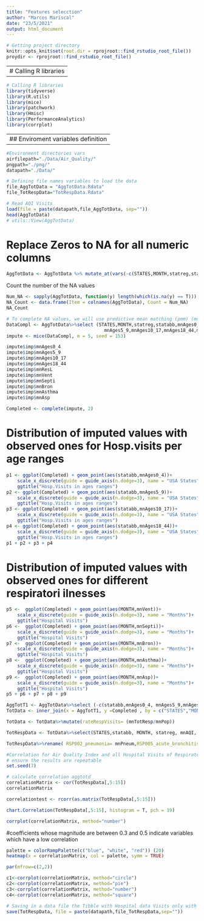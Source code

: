 ```yaml
---
title: "Features selecction"
author: "Marcos Mariscal"
date: "23/5/2021"
output: html_document
---
```

```r

# Getting project directory 
knitr::opts_knit$set(root.dir = rprojroot::find_rstudio_root_file())
proydir <- rprojroot::find_rstudio_root_file()

```

---
# Calling R libraries
---

```r

# Calling R libraries
library(tidyverse)
library(R.utils)
library(mice)
library(patchwork)
library(Hmisc)
library(PerformanceAnalytics)
library(corrplot)

```

---
## Enviroment variables definition
---
```r
#Environment directories vars
airfilepath="./Data/Air_Quality/"
pngpath="./png/"
datapath="./Data/"

# Defining file names variables to load the data
file_AggTotData = "AggTotData.Rdata"
file_TotRespData="TotRespData.Rdata"
```



```r
# Read AQI Visits
load(file = paste(datapath,file_AggTotData, sep=""))
head(AggTotData)
# utils::View(AggTotData)
```

# Replace Zeros to NA for all numeric columns

```r

AggTotData <- AggTotData %>% mutate_at(vars(-c(STATES,MONTH,statreg,statabb)), ~replace(., isZero(.), NA))

```

Count the number of the NA values

```r
Num_NA <- sapply(AggTotData, function(y) length(which(is.na(y) == T)))
NA_Count <- data.frame(Item = colnames(AggTotData), Count = Num_NA)
NA_Count

```
```r
# To complete NA values, we will use predictive mean matching (pmm) (multi nominal logistic regression)
DataCompl <- AggTotData%>%select (STATES,MONTH,statreg,statabb,mnAges0_4,
                                    mnAges5_9,mnAges10_17,mnAges18_44,mnResL,mnVent,mnSepti,mnBron,mnAsthma,mnAsp)
impute <- mice(DataCompl, m = 5, seed = 153)

impute$imp$mnAges0_4
impute$imp$mnAges5_9
impute$imp$mnAges10_17
impute$imp$mnAges18_44
impute$imp$mnResL
impute$imp$mnVent
impute$imp$mnSepti
impute$imp$mnBron
impute$imp$mnAsthma
impute$imp$mnAsp

Completed <- complete(impute, 2)

```

# Distribution of imputed values with observed ones for Hosp.visits per age ranges

```r
p1 <- ggplot(Completed) + geom_point(aes(statabb,mnAges0_4))+
    scale_x_discrete(guide = guide_axis(n.dodge=3), name = "USA States")+ 
    ggtitle("Hosp.Visits in ages ranges")
p2 <- ggplot(Completed) + geom_point(aes(statabb,mnAges5_9))+
    scale_x_discrete(guide = guide_axis(n.dodge=3), name = "USA States")+
    ggtitle("Hosp.Visits in ages ranges")
p3 <- ggplot(Completed) + geom_point(aes(statabb,mnAges10_17))+
    scale_x_discrete(guide = guide_axis(n.dodge=3), name = "USA States")+
    ggtitle("Hosp.Visits in ages ranges")
p4 <- ggplot(Completed) + geom_point(aes(statabb,mnAges18_44))+
    scale_x_discrete(guide = guide_axis(n.dodge=3), name = "USA States")+
    ggtitle("Hosp.Visits in ages ranges")
p1 + p2 + p3 + p4
```

# Distribution of imputed values with observed ones for different respiratori ilnesses

```r
p5 <-  ggplot(Completed) + geom_point(aes(MONTH,mnVent))+
    scale_x_discrete(guide = guide_axis(n.dodge=3), name = "Months")+
    ggtitle("Hospital Visits")
p6 <-  ggplot(Completed) + geom_point(aes(MONTH,mnSepti))+
    scale_x_discrete(guide = guide_axis(n.dodge=3), name = "Months")+
    ggtitle("Hospital Visits")
p7 <-  ggplot(Completed) + geom_point(aes(MONTH,mnBron))+
    scale_x_discrete(guide = guide_axis(n.dodge=3), name = "Months")+
    ggtitle("Hospital Visits")
p8 <-  ggplot(Completed) + geom_point(aes(MONTH,mnAsthma))+
    scale_x_discrete(guide = guide_axis(n.dodge=3), name = "Months")+
    ggtitle("Hospital Visits")
p9 <-  ggplot(Completed) + geom_point(aes(MONTH,mnAsp))+
    scale_x_discrete(guide = guide_axis(n.dodge=3), name = "Months")+
    ggtitle("Hospital Visits")
p5 + p6 + p7 + p8 + p9

```


```r

AggTotT1 <- AggTotData%>%select (-c(statabb,mnAges0_4, mnAges5_9,mnAges10_17,mnAges18_44,mnResL,mnVent,mnSepti,mnBron,mnAsthma,mnAsp))
TotData <- inner_join(x = AggTotT1, y =Completed , by = c("STATES","MONTH","statreg"))

TotData <- TotData%>%mutate(rateRespVisits= (mnTotResp/mnPop))

TotRespData <- TotData%>%select(STATES,statabb, MONTH, statreg, mnAQI, mncat, mnPop, mnTotResp, rateRespVisits, mnPneum, mnPulm, mnResp, mnBron, mnAsthma, mnAsp)

TotRespData%>%rename( RSP002_pneumonia= mnPneum,RSP005_acute_bronchitis=mnBron, RSP008_chronic_pulmonary=mnPulm, RSP009_asthma=mnAsthma, RSP010_aspiration_pneumonitis=mnAsp,  RSP012_respiratory_failure=mnResp)

```



```r
#Correlation for Air Quality Index and all Hospital Visits of Respiratory illness
# ensure the results are repeatable
set.seed(7)

# calculate correlation aggtotd
correlationMatrix <- cor(TotRespData[,5:15])
correlationMatrix
```


```r
correlationtest <- rcorr(as.matrix(TotRespData[,5:15]))

chart.Correlation(TotRespData[,5:15], histogram = T, pch = 19)

```
```r
corrplot(correlationMatrix, method="number")
```

#coefficients whose magnitude are between 0.3 and 0.5 indicate variables which have a low correlation
```r
palette = colorRampPalette(c("blue", "white", "red")) (20)
heatmap(x = correlationMatrix, col = palette, symm = TRUE)
```

```r

par(mfrow=c(2,2))

c1<-corrplot(correlationMatrix, method="circle")
c2<-corrplot(correlationMatrix, method="pie")
c3<-corrplot(correlationMatrix, method="number")
c4<-corrplot(correlationMatrix, method="square")

```

```r
# Saving in a data file the Tibble with Hospital data Visits only with Respiratory ilnesses and AQI data by USA States:
save(TotRespData, file = paste(datapath,file_TotRespData,sep=""))
```